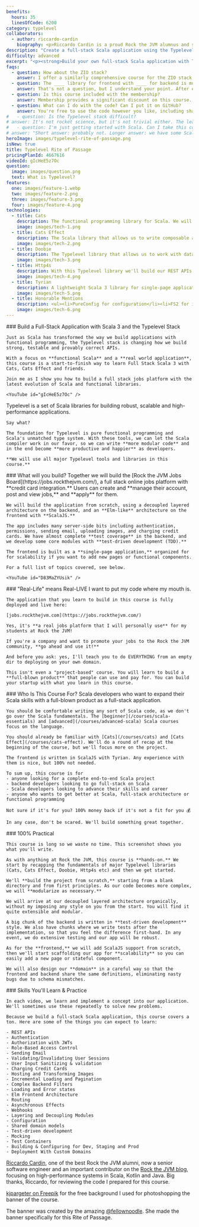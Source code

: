 ```yaml
---
benefits:
  hours: 35
  linesOfCode: 6200
category: typelevel
collaborators:
  - author: riccardo-cardin
    biography: <p>Riccardo Cardin is a proud Rock the JVM alumnus and senior software engineer focusing on high-performance systems in Scala, Kotlin and Java.</p><p>He is also one of the two leading lecturers of the Software Engineering course inside the Computer Science BSc, hosted by Dipartimento di Matematica of the University of Padova.</p><p>Riccardo is actively interested in the application of design patterns and design best practices. He is constantly increasing his knowledge of the software's design and development continuously, which brought him to Rock the JVM.</p>
description: "Create a full-stack Scala application using the Typelevel stack in our comprehensive course: learn to integrate features like credit card checkout and emails. Perfect for hands-on, real-world development experience."
difficulty: advanced
excerpt: "<p><strong>Build your own full-stack Scala application with Typelevel</strong>: working on credit card checkout and emails, experience real-world development with our comprehensive course, and see the live app <a href='https://jobs.rockthejvm.com'>here</a></p>"
faqs:
  - question: How about the ZIO stack?
    answer: I offer a similarly comprehensive course for the ZIO stack, focusing on a different application and approach. # TODO
  - question: The ____ library for frontend with ____ for backend is much better!
    answer: That's not a question, but I understand your point. After evaluating various libraries and setups for building a full-stack app with Typelevel for nearly a year, Riccardo and I found this stack to be the most effective. All included libraries are well-supported and actively developed. This course isn't just about connecting libraries; it's about learning to think and build full-stack Scala applications. The principles you'll learn apply beyond just these libraries.
  - question: Is this course included with the membership?
    answer: Membership provides a significant discount on this course. To claim it, click on the membership card in your course dashboard to find your discount code. Membership benefits will continue to grow with each new course we offer.
  - question: What can I do with the code? Can I put it on GitHub?
    answer: You're free to use the code however you like, including sharing it on GitHub. However, please avoid creating your own course based on this app. Feel free to use the code as a portfolio piece, a starting point for your next project, or a prototype to showcase to your boss. The ideas you take away from this course are even more valuable than the code itself.
#   - question: Is the Typelevel stack difficult?
# answer: It's not rocket science, but it's not trivial either. The learning curve is steep if you're doing it on your own. Materials are scarce. So I wanted to compress your learning time and hard-earned lessons into one comprehensive experience.
#   - question: I'm just getting started with Scala. Can I take this course?
# answer: "Short answer: probably not. Longer answer: we have some Scala starter code at the beginning of the course, but that won't replace the kind of experience we need for this course. I recommend you check out the﻿ Scala essentials and advanced courses first before coming back here."
heroImage: images/typelevel-rite-of-passage.png
isNew: true
title: Typelevel Rite of Passage
pricingPlanId: 4667616
videoId: gIcHeE5z7Oc
question:
  image: images/question.png
  text: What is Typelevel?
features:
  one: images/feature-1.webp
  two: images/feature-2.png
  three: images/feature-3.png
  four: images/feature-4.png
technologies:
  - title: Cats
    description: The functional programming library for Scala. We will use it to make our code modular, expressed in terms of capabilities.
    image: images/tech-1.png
  - title: Cats Effect
    description: The Scala library that allows us to write composable and high-performance applications with pure functional programming. Every action we perform is built with Cats Effect.
    image: images/tech-2.png
  - title: Doobie
    description: The Typelevel library that allows us to work with databases, using type-safe queries. We will use PostgreSQL as an actual database.
    image: images/tech-3.png
  - title: Http4s
    description: With this Typelevel library we'll build our REST APIs with JSON payloads, automatic validation, incremental content loading with pagination etc., as well as manage authentication, authorization with JWTs and role-based access control.
    image: images/tech-4.png
  - title: Tyrian
    description: A lightweight Scala 3 library for single-page applications in a purely functional way, Elm-style. While not "officially" a Typelevel project, it is based on Cats Effect and FS2 to manage application state. Our entire frontend is built with Tyrian (routing, authentication flow, checkout, error/success UI state, fetching data from backend)
    image: images/tech-5.png
  - title: Honorable Mentions
    description: <ul><li>PureConfig for configuration</li><li>FS2 for incremental loading on the backend</li><li>FS2 for SPA history management on the frontend</li><li>TSec for JWT authorization and RBAC</li><li>Circe for JSON</li><li>Log4Cats for purely-functional logging</li><li>ScalaTest with TestContainers wrapped in Cats Effect</li></ul>
    image: images/tech-6.png
---
```



<CourseLayout>
  <Fragment slot="goal">
    ### Build a Full-Stack Application with Scala 3 and the Typelevel Stack

    Just as Scala has transformed the way we build applications with functional programming, the Typelevel stack is changing how we build strong, testable and provably correct APIs.

    With a focus on **functional Scala** and a **real world application**, this course is a start-to-finish way to learn Full Stack Scala 3 with Cats, Cats Effect and friends.

    Join me as I show you how to build a full stack jobs platform with the latest evolution of Scala and functional libraries.

    <YouTube id="gIcHeE5z7Oc" />

  </Fragment>
  <Fragment slot="question">
    Typelevel is a set of Scala libraries for building robust, scalable and high-performance applications.

    Say what?

    The foundation for Typelevel is pure functional programming and Scala's unmatched type system. With these tools, we can let the Scala compiler work in our favor, so we can write **more modular code** and in the end become **more productive and happier** as developers.

    **We will use all major Typelevel tools and libraries in this course.**

  </Fragment>
  <Fragment slot="feature1">
    ### What will you build?
    Together we will build the [Rock the JVM Jobs Board](https://jobs.rockthejvm.com/), a full stack online jobs platform with **credit card integration.** Users can create and **manage their account, post and view jobs,** and **apply** for them.

    We will build the application from scratch, using a decoupled layered architecture on the backend, and an **Elm-like** architecture on the frontend with **ScalaJS.**

    The app includes many server-side bits including authentication, permissions, sending email, uploading images, and charging credit cards. We have almost complete **test coverage** in the backend, and we develop some core modules with **test-driven development (TDD).**

    The frontend is built as a **single-page application,** organized for for scalability if you want to add new pages or functional components.

    For a full list of topics covered, see below.

    <YouTube id="D83MaZYUsik" />

  </Fragment>
  <Fragment slot="feature2">
    ### "Real-Life" means Real-LIVE
    I want to put my code where my mouth is.

    The application that you learn to build in this course is fully deployed and live here:

    [jobs.rockthejvm.com](https://jobs.rockthejvm.com/)

    Yes, it's **a real jobs platform that I will personally use** for my students at Rock the JVM!

    If you're a company and want to promote your jobs to the Rock the JVM community, **go ahead and use it!**

    And before you ask: yes, I'll teach you to do EVERYTHING from an empty dir to deploying on your own domain.

    This isn't even a "project-based" course. You will learn to build a **full-blown product** that people can use and pay for. You can build your startup with what you learn in this course.

  </Fragment>
  <Fragment slot="feature3">
    ### Who Is This Course For?
    Scala developers who want to expand their Scala skills with a full-blown product as a full-stack application.

    You should be comfortable writing any sort of Scala code, as we don't go over the Scala fundamentals. The [beginner](/courses/scala-essentials) and [advanced](/courses/advanced-scala) Scala courses focus on the language.

    You should already be familiar with [Cats](/courses/cats) and [Cats Effect](/courses/cats-effect). We'll do a round of recap at the beginning of the course, but we'll focus more on the project.

    The frontend is written in ScalaJS with Tyrian. Any experience with them is nice, but 100% not needed.

    To sum up, this course is for
    - anyone looking for a complete end-to-end Scala project
    - backend developers looking to go full-stack on Scala
    - Scala developers looking to advance their skills and career
    - anyone who wants to get better at Scala, full-stack architecture or functional programming

    Not sure if it's for you? 100% money back if it's not a fit for you 💰

    In any case, don't be scared. We'll build something great together.

  </Fragment>
  <Fragment slot="feature4">
    ### 100% Practical

    This course is long so we waste no time. This screenshot shows you what you'll write.

    As with anything at Rock the JVM, this course is **hands-on.** We start by recapping the fundamentals of major Typelevel libraries (Cats, Cats Effect, Doobie, Http4s etc) and then we get started.

    We'll **build the project from scratch,** starting from a blank directory and from first principles. As our code becomes more complex, we will **modularize as necessary.**

    We will arrive at our decoupled layered architecture organically, without my imposing any style on you from the start. You will find it quite extensible and modular.

    A big chunk of the backend is written in **test-driven development** style. We also have chunks where we write tests after the implementation, so that you feel the difference first-hand. In any event, we do extensive testing and our app will be robust.

    As for the **frontend,** we will add ScalaJS support from scratch, then we'll start scaffolding our app for **scalability** so you can easily add a new page or stateful component.

    We will also design our **domain** in a careful way so that the frontend and backend share the same definitions, eliminating nasty bugs due to schema mismatches.

  </Fragment>
  <Fragment slot="skills">
    ### Skills You'll Learn & Practice

    In each video, we learn and implement a concept into our application. We'll sometimes use these repeatedly to solve new problems.

    Because we build a full-stack Scala application, this course covers a ton. Here are some of the things you can expect to learn:

    - REST APIs
    - Authentication
    - Authorization with JWTs
    - Role-Based Access Control
    - Sending Email
    - Validating/Invalidating User Sessions
    - User Input Sanitizing & validation
    - Charging Credit Cards
    - Hosting and Transforming Images
    - Incremental Loading and Pagination
    - Complex Backend Filters
    - Loading and Error states
    - Elm Frontend Architecture
    - Routing
    - Asynchronous Effects
    - Webhooks
    - Layering and Decoupling Modules
    - Configuration
    - Shared domain models
    - Test-driven development
    - Mocking
    - Test Containers
    - Building & Configuring for Dev, Staging and Prod
    - Deployment With Custom Domains

  </Fragment>
  <Fragment slot="thanks">
    <p><a href="https://www.linkedin.com/in/riccardocardin/">Riccardo Cardin</a>, one of the best Rock the JVM alumni, now a senior software engineer and an important contributor on the <a href="/articles">Rock the JVM blog</a>, focusing on high-performance systems in Scala, Kotlin and Java. Big thanks, Riccardo, for reviewing the code I prepared for this course.</p>
    <p><a href="https://www.freepik.com/free-photo/3d-render-spotlights-grunge-brick-wall_1202914.htm">kjpargeter on Freepik</a> for the free background I used for photoshopping the banner of the course.</p>
    <p>The banner was created by the amazing <a href="https://www.instagram.com/fellownoodle" target="_blank" rel="noreferrer">@fellownoodle</a>. She made the banner specifically for this Rite of Passage.</p>

  </Fragment>
</CourseLayout>
